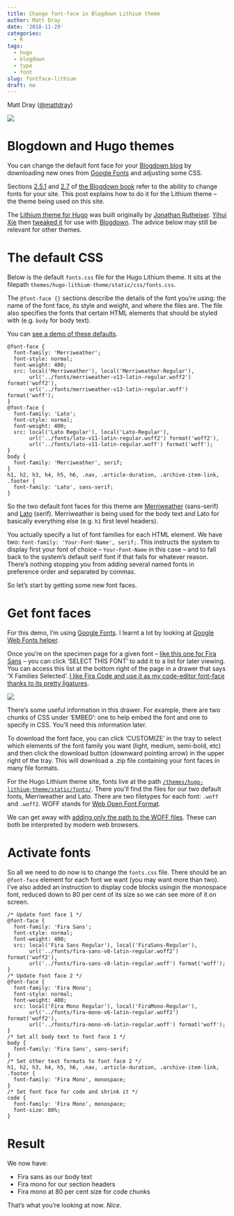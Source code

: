 ```yaml
---
title: Change font-face in Blogdown Lithium theme
author: Matt Dray
date: '2018-11-29'
categories:
  - R
tags:
  - hugo
  - blogdown
  - type
  - font
slug: fontface-lithium
draft: no
---
```

Matt Dray ([\@mattdray](https://www.twitter.com/mattdray))

![](https://media.giphy.com/media/3Qf8fuRU2JJ1m/giphy.gif)

# Blogdown and Hugo themes

You can change the default font face for your [Blogdown blog](https://bookdown.org/yihui/blogdown/) by downloading new ones from [Google Fonts](https://fonts.google.com/) and adjusting some CSS.

Sections [2.5.1](https://bookdown.org/yihui/blogdown/templates.html#how-to) and [2.7](https://bookdown.org/yihui/blogdown/static-files.html) of [the Blogdown book](https://bookdown.org/yihui/blogdown/) refer to the ability to change fonts for your site. This post explains how to do it for the Lithium theme -- the theme being used on this site.

The [Lithium theme for Hugo](https://themes.gohugo.io/hugo-lithium-theme/) was built originally by [Jonathan Rutheiser](https://github.com/jrutheiser). [Yihui Xie](https://yihui.name/en/about/) then [tweaked it](https://github.com/yihui/hugo-lithium) for use with [Blogdown](https://bookdown.org/yihui/blogdown/). The advice below may still be relevant for other themes.

# The default CSS

Below is the default `fonts.css` file for the Hugo Lithium theme. It sits at the filepath `themes/hugo-lithium-theme/static/css/fonts.css`.

The `@font-face {}` sections describe the details of the font you're using: the name of the font face, its style and weight, and where the files are. The file also specifies the fonts that certain HTML elements that should be styled with (e.g. `body` for body text). 

You can [see a demo of these defaults](https://themes.gohugo.io/theme/hugo-lithium-theme/).

```{}
@font-face {
  font-family: 'Merriweather';
  font-style: normal;
  font-weight: 400;
  src: local('Merriweather'), local('Merriweather-Regular'),
       url('../fonts/merriweather-v13-latin-regular.woff2') format('woff2'),
       url('../fonts/merriweather-v13-latin-regular.woff') format('woff');
}
@font-face {
  font-family: 'Lato';
  font-style: normal;
  font-weight: 400;
  src: local('Lato Regular'), local('Lato-Regular'),
       url('../fonts/lato-v11-latin-regular.woff2') format('woff2'),
       url('../fonts/lato-v11-latin-regular.woff') format('woff');
}
body {
  font-family: 'Merriweather', serif;
}
h1, h2, h3, h4, h5, h6, .nav, .article-duration, .archive-item-link, .footer {
  font-family: 'Lato', sans-serif;
}
```

So the two default font faces for this theme are [Merriweather](https://fonts.google.com/specimen/Merriweather) (sans-serif) and [Lato](https://fonts.google.com/specimen/Lato) (serif). Merriweather is being used for the body text and Lato for basically everything else (e.g. `h1` first level headers).

You actually specify a list of font families for each HTML element. We have two: `font-family: 'Your-Font-Name', serif;`. This instructs the system to display first your font of choice -- `Your-Font-Name` in this case -- and to fall back to the system's default serif font if that fails for whatever reason. There's nothing stopping you from adding several named fonts in preference order and separated by commas.

So let's start by getting some new font faces.

# Get font faces

For this demo, I'm using [Google Fonts](https://fonts.google.com/). I learnt a lot by looking at [Google Web Fonts helper](https://google-webfonts-helper.herokuapp.com/fonts).

Once you're on the specimen page for a given font -- [like this one for Fira Sans](https://fonts.google.com/specimen/Fira+Sans) -- you can click 'SELECT THIS FONT' to add it to a list for later viewing. You can access this list at the bottom right of the page in a drawer that says 'X Families Selected'. [I like Fira Code and use it as my code-editor font-face thanks to its pretty ligatures](https://github.com/tonsky/FiraCode).

![](/post/2018-11-29-typeface-change-for-hugo-lithium_files/font-family-select-tray.png)

There's some useful information in this drawer. For example, there are two chunks of CSS under 'EMBED': one to help embed the font and one to specify in CSS. You'll need this information later.

To download the font face, you can click 'CUSTOMIZE' in the tray to select which elements of the font family you want (light, medium, semi-bold, etc) and then click the download button (downward pointing arrow) in the upper right of the tray. This will download a .zip file containing your font faces in many file formats.

For the Hugo Lithium theme site, fonts live at the path [`/themes/hugo-lithium-theme/static/fonts/`](https://github.com/matt-dray/rostrum-blog/tree/master/themes/hugo-lithium-theme/static/fonts). There you'll find the files for our two default fonts, Merriweather and Lato. There are two filetypes for each font: `.woff` and `.woff2`. WOFF stands for [Web Open Font Format](https://developer.mozilla.org/en-US/docs/Web/Guide/WOFF).

We can get away with [adding only the path to the WOFF files](https://css-tricks.com/snippets/css/using-font-face/). These can both be interpreted by modern web browsers.

# Activate fonts

So all we need to do now is to change the `fonts.css` file. There should be an `@font-face` element for each font we want (you may want more than two). I've also added an instruction to display code blocks usingin the monospace font, reduced down to 80 per cent of its size so we can see more of it on screen.

```
/* Update font face 1 */
@font-face {
  font-family: 'Fira Sans';
  font-style: normal;
  font-weight: 400;
  src: local('Fira Sans Regular'), local('FiraSans-Regular'),
       url('../fonts/fira-sans-v8-latin-regular.woff2') format('woff2'),
       url('../fonts/fira-sans-v8-latin-regular.woff') format('woff');
}
/* Update font face 2 */
@font-face {
  font-family: 'Fira Mono';
  font-style: normal;
  font-weight: 400;
  src: local('Fira Mono Regular'), local('FiraMono-Regular'),
       url('../fonts/fira-mono-v6-latin-regular.woff2') format('woff2'),
       url('../fonts/fira-mono-v6-latin-regular.woff') format('woff');
}
/* Set all body text to font face 1 */
body {
  font-family: 'Fira Sans', sans-serif;
}
/* Set other text formats to font face 2 */
h1, h2, h3, h4, h5, h6, .nav, .article-duration, .archive-item-link, .footer {
  font-family: 'Fira Mono', monospace;
}
/* Set font face for code and shrink it */
code {
  font-family: 'Fira Mono', monospace;
  font-size: 80%;
}
```

# Result

We now have:

* Fira sans as our body text
* Fira mono for our section headers
* Fira mono at 80 per cent size for code chunks

That's what you're looking at now. _Nice_.